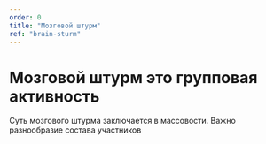 ```yaml
---
order: 0
title: "Мозговой штурм"
ref: "brain-sturm"
---
```


# Мозговой штурм это групповая активность

Суть мозгового штурма заключается в массовости. Важно разнообразие состава участников
